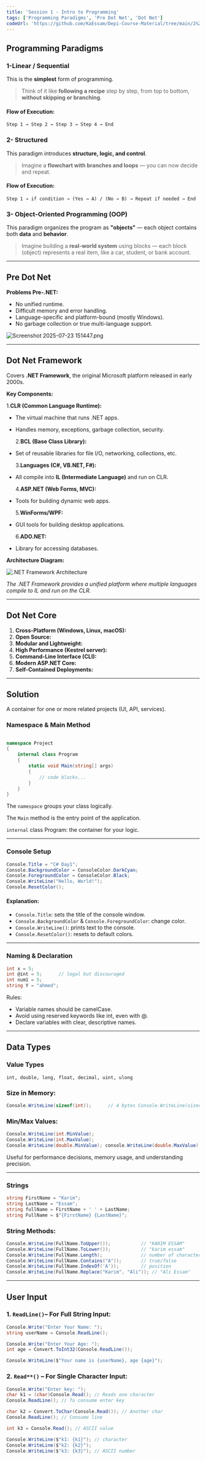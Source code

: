 ```yaml
---
title: 'Session 1 - Intro to Programming'
tags: ['Programming Paradigms', 'Pre Dot Net', 'Dot Net']
codeUrl: 'https://github.com/KaEssam/Depi-Course-Material/tree/main/2%20-%20C%23'
---
```


## Programming Paradigms

### 1-Linear / Sequential

This is the **simplest** form of programming.

> Think of it like **following a recipe** step by step, from top to bottom, **without skipping or branching**.

#### Flow of Execution:

`Step 1 → Step 2 → Step 3 → Step 4 → End`

### 2- Structured

This paradigm introduces **structure, logic, and control**.

> Imagine a **flowchart with branches and loops** — you can now decide and repeat.

#### Flow of Execution:

`Step 1 → if condition → (Yes → A) / (No → B) → Repeat if needed → End`

### 3- Object-Oriented Programming (OOP)

This paradigm organizes the program as **"objects"** — each object contains both **data** and **behavior**.

> Imagine building a **real-world system** using blocks — each block (object) represents a real item, like a car, student, or bank account.

---

## Pre Dot Net

**Problems Pre-.NET:**

- No unified runtime.
- Difficult memory and error handling.
- Language-specific and platform-bound (mostly Windows).
- No garbage collection or true multi-language support.

![Screenshot 2025-07-23 151447.png](/images/csharp/Screenshot%202025-07-23%20151447.png)

---

## Dot Net Framework

Covers **.NET Framework**, the original Microsoft platform released in early 2000s.

**Key Components:**

1.**CLR (Common Language Runtime):**

- The virtual machine that runs .NET apps.
- Handles memory, exceptions, garbage collection, security.

  2.**BCL (Base Class Library):**

- Set of reusable libraries for file I/O, networking, collections, etc.

  3.**Languages (C#, VB.NET, F#):**

- All compile into **IL (Intermediate Language)** and run on CLR.

  4.**ASP.NET (Web Forms, MVC):**

- Tools for building dynamic web apps.

  5.**WinForms/WPF:**

- GUI tools for building desktop applications.

  6.**ADO.NET:**

- Library for accessing databases.

**Architecture Diagram:**

![.NET Framework Architecture](/images/csharp/Screenshot%202025-07-23%20151923.png)

_The .NET Framework provides a unified platform where multiple languages compile to IL and run on the CLR._

---

## Dot Net Core

1. **Cross-Platform (Windows, Linux, macOS):**
2. **Open Source:**
3. **Modular and Lightweight:**
4. **High Performance (Kestrel server):**
5. **Command-Line Interface (CLI):**
6. **Modern ASP.NET Core:**
7. **Self-Contained Deployments:**

---

## Solution

A container for one or more related projects (UI, API, services).

### Namespace & Main Method

```cs

namespace Project
{
    internal class Program
    {
        static void Main(string[] args)
        {
            // code blocks...
        }
    }
}
```

The `namespace` groups your class logically.

The `Main` method is the entry point of the application.

`internal` class Program: the container for your logic.

---

### Console Setup

```cs
Console.Title = "C# Day1";
Console.BackgroundColor = ConsoleColor.DarkCyan;
Console.ForegroundColor = ConsoleColor.Black;
Console.WriteLine("Hello, World!");
Console.ResetColor();
```

#### Explanation:

- `Console.Title`: sets the title of the console window.
- `Console.BackgroundColor` & `Console.ForegroundColor`: change color.
- `Console.WriteLine()`: prints text to the console.
- `Console.ResetColor()`: resets to default colors.

---

### Naming & Declaration

```cs
int x = 5;
int @int = 5;      // legal but discouraged
int num1 = 5;
string Y = "ahmed";
```

Rules:

- Variable names should be camelCase.
- Avoid using reserved keywords like int, even with @.
- Declare variables with clear, descriptive names.

---

## Data Types

### Value Types

`int, double, long, float, decimal, uint, ulong`

### Size in Memory:

```cs
Console.WriteLine(sizeof(int));      // 4 bytes Console.WriteLine(sizeof(long));     // 8 bytes Console.WriteLine(sizeof(double));   // 8 bytes Console.WriteLine(sizeof(decimal));  // 16 bytes
```

### Min/Max Values:

```cs
Console.WriteLine(int.MinValue);
Console.WriteLine(int.MaxValue);
Console.WriteLine(double.MinValue); console.WriteLine(double.MaxValue);
```

Useful for performance decisions, memory usage, and understanding precision.

---

### Strings

```cs
string FirstName = "Karim";
string LastName = "Essam";
string fullName = FirstName + ' ' + LastName;
string FullName = $"{FirstName} {LastName}";
```

### String Methods:

```cs
Console.WriteLine(FullName.ToUpper());           // "KARIM ESSAM"
Console.WriteLine(FullName.ToLower());           // "karim essam"
Console.WriteLine(FullName.Length);              // number of characters
Console.WriteLine(FullName.Contains("A"));       // true/false
Console.WriteLine(FullName.IndexOf('A'));        // position
Console.WriteLine(FullName.Replace("Karim", "Ali")); // "Ali Essam"

```

---

## User Input

### 1. `ReadLine()`– For Full String Input:

```cs
Console.Write("Enter Your Name: ");
string userName = Console.ReadLine();

Console.Write("Enter Your Age: ");
int age = Convert.ToInt32(Console.ReadLine());

Console.WriteLine($"Your name is {userName}, age {age}");

```

### 2. `Read**()` – For Single Character Input:

```cs
Console.Write("Enter key: ");
char k1 = (char)Console.Read(); // Reads one character
Console.ReadLine(); // To consume enter key

char k2 = Convert.ToChar(Console.Read()); // Another char
Console.ReadLine(); // Consume line

int k3 = Console.Read(); // ASCII value

Console.WriteLine($"k1: {k1}"); // character
Console.WriteLine($"k2: {k2}");
Console.WriteLine($"k3: {k3}"); // ASCII number

```
